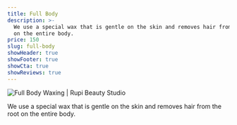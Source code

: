 ```yaml
---
title: Full Body
description: >-
  We use a special wax that is gentle on the skin and removes hair from the root
  on the entire body.
price: 150
slug: full-body
showHeader: true
showFooter: true
showCta: true
showReviews: true
---
```


![Full Body Waxing | Rupi Beauty Studio](/uploads/services/wax-sheet.webp 'Full Body Waxing | Rupi Beauty Studio')

We use a special wax that is gentle on the skin and removes hair from the root on the entire body.
